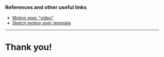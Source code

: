 ### References and other useful links

- [Motion spec "video"](https://www.youtube.com/watch?v=bioKutgupGI)
- [Sketch motion spec template](https://gumroad.com/l/motionspec)

---

# Thank you!
